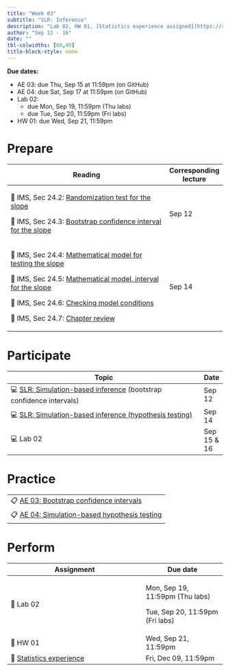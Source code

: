 ```yaml
---
title: "Week 03"
subtitle: "SLR: Inference"
description: "Lab 02, HW 01, [Statistics experience assigned](https://sta210-fa22.netlify.app/hw/stats-experience.html)"
author: "Sep 12 - 16"
date: ""
tbl-colwidths: [60,40]
title-block-style: none
---
```


::: callout-important
**Due dates:**

-   AE 03: due Thu, Sep 15 at 11:59pm (on GitHub)
-   AE 04: due Sat, Sep 17 at 11:59pm (on GitHub)
-   Lab 02:
    -   due Mon, Sep 19, 11:59pm (Thu labs)
    -   due Tue, Sep 20, 11:59pm (Fri labs)
-   HW 01: due Wed, Sep 21, 11:59pm
:::

# Prepare

+----------------------------------------------------------------------------------------------------------------------------------------------------------------+-----------------------+
| Reading                                                                                                                                                        | Corresponding lecture |
+================================================================================================================================================================+=======================+
| 📖 IMS, Sec 24.2: [Randomization test for the slope](https://openintro-ims.netlify.app/inf-model-slr.html#randslope)                                           | Sep 12                |
|                                                                                                                                                                |                       |
| 📖 IMS, Sec 24.3: [Bootstrap confidence interval for the slope](https://openintro-ims.netlify.app/inf-model-slr.html#bootbeta1)\                               |                       |
+----------------------------------------------------------------------------------------------------------------------------------------------------------------+-----------------------+
| 📖 IMS, Sec 24.4: [Mathematical model for testing the slope](https://openintro-ims.netlify.app/inf-model-slr.html#mathslope)                                   | Sep 14                |
|                                                                                                                                                                |                       |
| 📖 IMS, Sec 24.5: [Mathematical model, interval for the slope](https://openintro-ims.netlify.app/inf-model-slr.html#mathematical-model-interval-for-the-slope) |                       |
|                                                                                                                                                                |                       |
| 📖 IMS, Sec 24.6: [Checking model conditions](https://openintro-ims.netlify.app/inf-model-slr.html#tech-cond-linmod)                                           |                       |
|                                                                                                                                                                |                       |
| 📖 IMS, Sec 24.7: [Chapter review](https://openintro-ims.netlify.app/inf-model-slr.html#chp24-review)                                                          |                       |
+----------------------------------------------------------------------------------------------------------------------------------------------------------------+-----------------------+

# Participate

| Topic                                                                                                     | Date        |
|-----------------------------------------------------------------------------------------------------------|-------------|
| 💻 [SLR: Simulation-based inference](../slides/05-slr-sim-inference.qmd) (bootstrap confidence intervals) | Sep 12      |
| 💻 [SLR: Simulation-based inference (hypothesis testing)](../slides/06-slr-sim-testing.qmd)               | Sep 14      |
| 💻 Lab 02                                                                                                 | Sep 15 & 16 |

# Practice

|                                                                              |
|------------------------------------------------------------------------------|
| 📋 [AE 03: Bootstrap confidence intervals](../ae/ae-03-bootstrap.qmd)        |
| 📋 [AE 04: Simulation-based hypothesis testing](../ae/ae-04-sim-testing.qmd) |

# Perform

+--------------------------------------------------------+---------------------------------+
| Assignment                                             | Due date                        |
+========================================================+=================================+
| 📝 Lab 02                                              | Mon, Sep 19, 11:59pm (Thu labs) |
|                                                        |                                 |
|                                                        | Tue, Sep 20, 11:59pm (Fri labs) |
+--------------------------------------------------------+---------------------------------+
| 📝 HW 01                                               | Wed, Sep 21, 11:59pm            |
+--------------------------------------------------------+---------------------------------+
| 📝 [Statistics experience](../hw/stats-experience.qmd) | Fri, Dec 09, 11:59pm            |
+--------------------------------------------------------+---------------------------------+
